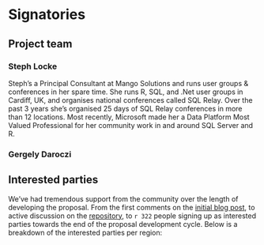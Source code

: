 # Signatories
<!-- 
This section provides the ISC with a view of the support received from the community for a proposal. Acceptance isn't predicated on popularity but community acceptance is important.  Willingness to accept outside input is also a good marker for project delivery. 

An optional section would be for R-Core signatories where changes to R are proposed.
-->

## Project team

### Steph Locke
Steph's a Principal Consultant at Mango Solutions and runs user groups & conferences in her spare time. She runs R, SQL, and .Net user groups in Cardiff, UK, and organises national conferences called SQL Relay. Over the past 3 years she's organised 25 days of SQL Relay conferences in more than 12 locations. Most recently, Microsoft made her a Data Platform Most Valued Professional for her community work in and around SQL Server and R.

### Gergely Daroczi

## Interested parties
<!--
```r
## load anonymized data from the referenced Google Spreadsheet
## NOTE this is a manual "copy and paste" (!) of the survey responses
##      into a new spreadsheet, as there is no other way to clear
##      the e-mail addresses from the revision history
library(googlesheets)
responses <- gs_key('1bkHGoae_j3Ikp3Bw7AO9kxCu_tC2HSzGhvlSMskGHvI', visibility = 'public', verbose = FALSE)
responses <- gs_read(responses, ws = 1, range = cell_rows(1:322), verbose = FALSE)

## data.table showcase
library(data.table)
responses <- data.table(responses)

## programmer-friendly column names
setnames(responses, c('region', 'location', 'travel', 'roles'))
```
-->
We've had tremendous support from the community over the length of developing the proposal. From the first comments on the [initial blog post](http://itsalocke.com/sqlsaturdays-but-for-r/), to active discussion on the [repository](https://github.com/stephlocke/RSaturday-proposal), to `r 322` people signing up as interested parties towards the end of the proposal development cycle. Below is a breakdown of the interested parties per region:
<!--
```r
## order factor levels based on the number of respondents
responses[, region := factor(region, levels = responses[, .N, by = region][order(N), region])]

## plotnumber of interested parties per region
suppressPackageStartupMessages(library(ggplot2))
ggplot(responses, aes(x = region)) +
  geom_bar(fill = '#2165B6') + theme_bw() + coord_flip() +
  geom_text(data=responses[,.N,region],aes(y = N , label = N),
            color = 'white', hjust = 1.3) +
  xlab('') + ylab('') + ggtitle('What part of the world are you in?')
```


A more detailed breakdown of the location of the interested parties:

```r
## geocode locations
suppressPackageStartupMessages(library(ggmap))
responses[, c('lon', 'lat') := geocode(location, )]

## map points on a world-map with the weight of interested parties at the same location
library(maps)
ggplot(map_data('world')) +
  geom_polygon(aes(x = long, y = lat, group = group), fill = 'grey90', colour = 'white') + 
geom_point(aes(x = lon, y = lat, size = N), color = '#2165B6',
           data = responses[, .N, by = .(lon, lat)]) +
  xlab('') + ylab('') + ggtitle('Where do you live?') +
  theme_minimal() + theme('legend.position' = 'top')

```

We also asked how far the interested parties are willing to travel for an satRday event:

```r
## fix factor levels
responses[, travel := factor(travel, levels = rev(c(
                                         'To my nearest city',
                                         'To anywhere in my country',
                                         'To anywhere in my continent',
                                         'To anywhere in the the world')))]

## plot the number of interested parties willing to travel
ggplot(na.omit(responses), aes(x = travel)) +
  geom_bar(fill = '#2165B6') + theme_bw() + coord_flip() +
  geom_text(data=responses[,.N,travel],aes(y = N , label = N),
            color = 'white', hjust = 1.3) +
  xlab('') + ylab('') + ggtitle('How far are you willing to travel?')
```

It seems that most respondents are interested in local events, but quote many (~`r round(responses[travel != 'To my nearest city', .N] / responses[, .N] * 100)`%) respondents are willing to travel as well.

Further great news and promising feedback from the community is that the respondents are willing to actively take part in future events:

```r
## split list of promises
promises <- unlist(strsplit(responses[, roles], ', '))

## remove "other" answers
promises <- promises[promises %in% c('Attending a satRday',
                                     'Helping out a satRday',
                                     'Helping publicise the events',
                                     'Presenting at a satRday',
                                     'Organising a satRday',
                                     'Helping improve the website',
                                     'Helping with central organisation',
                                     'Sponsoring an event')]

## order factor levels based on the number of respondents
promises <- factor(promises, levels = names(sort(table(promises))))

## plot the number of interested parties willing to do stuff
ggplot(data.table(promises), aes(x = promises)) +
  geom_bar(fill = '#2165B6') + theme_bw() + coord_flip() +
  geom_text(data=data.table(promises)[,.N,promises],aes(y = N , label = N),
            color = 'white', hjust = 1.3) +
  xlab('') + ylab('') + ggtitle('What role(s) are you interested in?')
```

We already have more than `r floor(sum(promises == 'Presenting at a satRday') / 100) * 100` presenters, almost `r ceiling(sum(promises == 'Attending a satRday') / 100) * 100` attendees and `r sum(promises == 'Helping improve the website')` webmasters -- what can go wrong?
-->